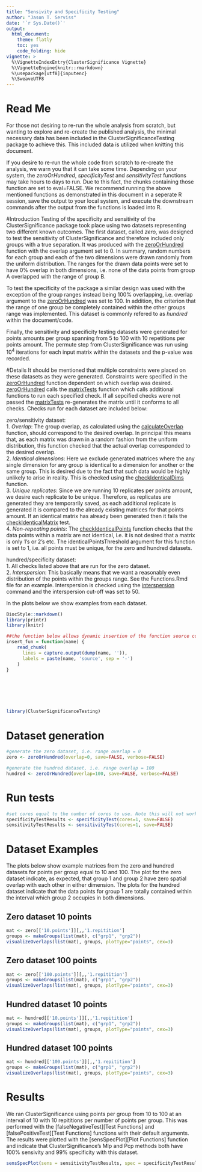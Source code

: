```yaml
---
title: "Sensivity and Specificity Testing"
author: "Jason T. Serviss"
date: '`r Sys.Date()`'
output:
  html_document:
    theme: flatly
    toc: yes
    code_folding: hide
vignette: >
  %\VignetteIndexEntry{ClusterSignificance Vignette} 
  %\VignetteEngine{knitr::rmarkdown} 
  %\usepackage[utf8]{inputenc}
  %\SweaveUTF8
---
```


# Read Me
For those not desiring to re-run the whole analysis from scratch, but wanting to explore and re-create the published analysis, the minimal necessary data has been included in the ClusterSignificanceTesting package to achieve this. This included data is utilized when knitting this document.

If you desire to re-run the whole code from scratch to re-create the analysis, we warn you that it can take some time. Depending on your system, the _zeroOrHundred_, _specificityTest_ and _sensitivityTest_ functions may take hours to days to run. Due to this fact, the chunks containing those function are set to eval=FALSE. We recommend running the above mentioned functions as demonstrated in this document in a seperate R session, save the output to your local system, and execute the downstream commands after the output from the functions is loaded into R.

#Introduction
Testing of the specificity and sensitivity of the ClusterSignificance package took place using two datasets representing two different known outcomes. The first dataset, called _zero_, was designed to test the sensitivity of ClusterSignificance and therefore included only groups with a true separation. It was produced with the [zeroOrHundred](https://github.com/jasonserviss/ClusterSignificanceTesting/blob/master/R/matrixTools.R#L490-L622) function with the overlap argument set to 0. In summary, random numbers for each group and each of the two dimensions were drawn randomly from the uniform distribution. The ranges for the drawn data points were set to have 0% overlap in both dimensions, i.e. none of the data points from group A overlapped with the range of group B. 

To test the specificity of the package a similar design was used with the exception of the group ranges instead being 100% overlapping, i.e. overlap argument to the [zeroOrHundred](https://github.com/jasonserviss/ClusterSignificanceTesting/blob/master/R/matrixTools.R#L490-L622) was set to 100. In addition, the criterion that the range of one group be completely contained within the other groups range was implemented. This dataset is commonly refered to as _hundred_ within the document/code.

Finally, the sensitivity and specificity testing datasets were generated for points amounts per group spanning from 5 to 100 with 10 repetitions per points amount. The permute step from ClusterSignificance was run using 10<sup>4</sup> iterations for each input matrix within the datasets and the p-value was recorded. 

#Details
It should be mentioned that multiple constraints were placed on these datasets as they were generated. Constraints were specified in the [zeroOrHundred](https://github.com/jasonserviss/ClusterSignificanceTesting/blob/master/R/matrixTools.R#L490-L622) function dependent on which overlap was desired. [zeroOrHundred](https://github.com/jasonserviss/ClusterSignificanceTesting/blob/master/R/matrixTools.R#L490-L622) calls the [matrixTests](https://github.com/jasonserviss/ClusterSignificanceTesting/blob/master/R/matrixTools.R#L909-L1029) function which calls additional functions to run each specified check. If all sepcified checks were not passed the [matrixTests](https://github.com/jasonserviss/ClusterSignificanceTesting/blob/master/R/matrixTools.R#L909-L1029) re-generates the matrix until it conforms to all checks. Checks run for each dataset are included below:

zero/sensitivity dataset:  
1. *Overlap*: The group overlap, as calculated using the [calculateOverlap](https://github.com/jasonserviss/ClusterSignificanceTesting/blob/master/R/matrixTools.R#L1084-L1168) function, should correspond to the desired overlap. In principal this means that, as each matrix was drawn in a random fashion from the uniform distribution, this function checked that the actual overlap corresponded to the desired overlap.  
2. *Identical dimensions*: Here we exclude generated matrices where the any single dimension for any group is identical to a dimension for another or the same group. This is desired due to the fact that such data would be highly unlikely to arise in reality. This is checked using the [checkIdenticalDims](https://github.com/jasonserviss/ClusterSignificanceTesting/blob/master/R/matrixTools.R#L1299-L1337) function.  
3. *Unique replicates*: Since we are running 10 replicates per points amount, we desire each replicate to be unique. Therefore, as replicates are generated they are temporarily saved, as each additional replicate is generated it is compared to the already existing matrices for that points amount. If an identical matrix has already been generated then it fails the [checkIdenticalMatrix](https://github.com/jasonserviss/ClusterSignificanceTesting/blob/master/R/matrixTools.R#L1368-L1390) test.  
4. *Non-repeating points*: The [checkIdenticalPoints](https://github.com/jasonserviss/ClusterSignificanceTesting/blob/master/R/matrixTools.R#L1420-L1451) function checks that the data points within a matrix are not identical, i.e. it is not desired that a matrix is only 1's or 2's etc. The identicalPointsThreshold argument for this function is set to 1, i.e. all points must be unique, for the zero and hundred datasets.  

hundred/specificity dataset:  
1. All checks listed above that are run for the zero dataset.  
2. *Interspersion*: This basically means that we want a reasonably even distribution of the points within the groups range. See the Functions.Rmd file for an example. Interspersion is checked using the [interspersion](https://github.com/jasonserviss/ClusterSignificanceTesting/blob/master/R/matrixTools.R#L1200-L1267) command and the interspersion cut-off was set to 50. 



In the plots below we show examples from each dataset.


<style>
  .col2 {
    columns: 2 200px;         /* number of columns and width in pixels*/
    -webkit-columns: 2 200px; /* chrome, safari */
    -moz-columns: 2 200px;    /* firefox */
  }
  
  .rawCode {
    font-size: 160%
  }
</style>

```r
BiocStyle::markdown()
library(printr)
library(knitr)

##the function below allows dynamic insertion of the function source code 
insert_fun = function(name) {
    read_chunk(
      lines = capture.output(dump(name, '')), 
      labels = paste(name, 'source', sep = '-')
    )
}
```

<br></br><br></br>

```r
library(ClusterSignificanceTesting)
```


# Dataset generation
```r
#generate the zero dataset, i.e. range overlap = 0
zero <- zeroOrHundred(overlap=0, save=FALSE, verbose=FALSE)

#generate the hundred dataset, i.e. range overlap = 100
hundred <- zeroOrHundred(overlap=100, save=FALSE, verbose=FALSE)
```

# Run tests
```r
#set cores equal to the number of cores to use. Note this will not work across nodes.
specificityTestResults <- specificityTest(cores=1, save=FALSE)
sensitivityTestResults <- sensitivityTest(cores=1, save=FALSE)
```

# Dataset Examples {.tabset}
The plots below show example matrices from the zero and hundred datasets for points per group equal to 10 and 100. The plot for the zero dataset indicate, as expected, that group 1 and group 2 have zero spatial overlap with each other in either dimension. The plots for the hundred dataset indicate that the data points for group 1 are totally contained within the interval which group 2 occupies in both dimensions.

## Zero dataset 10 points
```r
mat <- zero[['10.points']][,,'1.repitition']
groups <- makeGroups(list(mat), c("grp1", "grp2"))
visualizeOverlaps(list(mat), groups, plotType="points", cex=3)
```

## Zero dataset 100 points
```r
mat <- zero[['100.points']][,,'1.repitition']
groups <- makeGroups(list(mat), c("grp1", "grp2"))
visualizeOverlaps(list(mat), groups, plotType="points", cex=3)
```

## Hundred dataset 10 points
```r
mat <- hundred[['10.points']][,,'1.repitition']
groups <- makeGroups(list(mat), c("grp1", "grp2"))
visualizeOverlaps(list(mat), groups, plotType="points", cex=3)
```

## Hundred dataset 100 points
```r
mat <- hundred[['100.points']][,,'1.repitition']
groups <- makeGroups(list(mat), c("grp1", "grp2"))
visualizeOverlaps(list(mat), groups, plotType="points", cex=3)
```

# Results
We ran ClusterSignificance using points per group from 10 to 100 at an interval of 10 with 10 repititions per number of points per group. This was performed with the [falseNegativeTest][Test Functions] and [falsePositiveTest][Test Functions] functions with their default arguments. The results were plotted with the [sensSpecPlot][Plot Functions] function and indicate that ClusterSignificance's Mlp and Pcp methods both have 100% sensivity and 99% specificity with this dataset.  

```r
sensSpecPlot(sens = sensitivityTestResults, spec = specificityTestResults)
```


<br></br><br></br><br></br><br></br>
